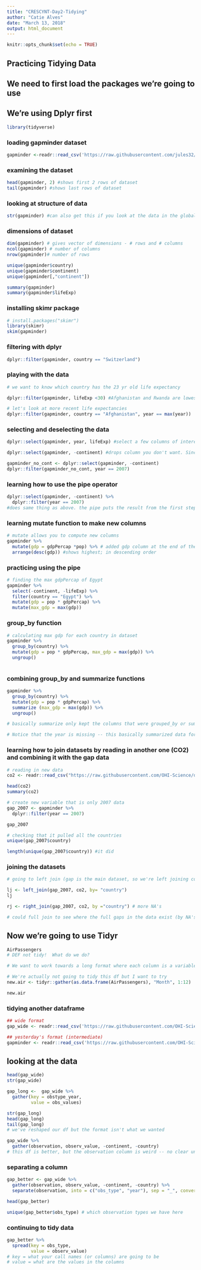 ```yaml
---
title: "CRESCYNT-Day2-Tidying"
author: "Catie Alves"
date: "March 13, 2018"
output: html_document
---
```


```r
knitr::opts_chunk$set(echo = TRUE)
```

## Practicing Tidying Data
## We need to first load the packages we're going to use
## We're using Dplyr first

```r
library(tidyverse)

```
### loading gapminder dataset
```r
gapminder <-readr::read_csv('https://raw.githubusercontent.com/jules32/2017-11-30-MBARI/gh-pages/data/gapminder.csv')
```
### examining the dataset
```r

head(gapminder, 2) #shows first 2 rows of dataset
tail(gapminder) #shows last rows of dataset

```
### looking at structure of data
```r

str(gapminder) #can also get this if you look at the data in the global environment by clicking the drop down arrow
```
### dimensions of dataset
```r
dim(gapminder) # gives vector of dimensions - # rows and # columns
ncol(gapminder) # number of columns
nrow(gapminder)# number of rows
```

```r
unique(gapminder$country)
unique(gapminder$continent)
unique(gapminder[,"continent"])
```

```r
summary(gapminder)
summary(gapminder$lifeExp)
```
### installing skimr package
```r
# install.packages("skimr")
library(skimr)
skim(gapminder)
```
### filtering with dplyr
```r
dplyr::filter(gapminder, country == "Switzerland")
```
### playing with the data
```r
# we want to know which country has the 23 yr old life expectancy

dplyr::filter(gapminder, lifeExp <30) #Afghanistan and Rwanda are lowest :(

# let's look at more recent life expectancies
dplyr::filter(gapminder, country == "Afghanistan", year == max(year))
```
### selecting and deselecting the data
```r
dplyr::select(gapminder, year, lifeExp) #select a few columns of interest
```

```r
dplyr::select(gapminder, -continent) #drops column you don't want. Since you didn't save it, you didn't override the gapminder df
```

```r
gapminder_no_cont <- dplyr::select(gapminder, -continent)
dplyr::filter(gapminder_no_cont, year == 2007)
```
### learning how to use the pipe operator
```r
dplyr::select(gapminder, -continent) %>% 
  dplyr::filter(year == 2007) 
#does same thing as above. the pipe puts the result from the first step into the second step.
```
### learning mutate function to make new columns
```r
# mutate allows you to compute new columns
gapminder %>% 
  mutate(gdp = gdpPercap *pop) %>% # added gdp column at the end of the df
  arrange(desc(gdp)) #shows highest; in descending order
```
### practicing using the pipe
```r
# finding the max gdpPercap of Egypt
gapminder %>% 
  select(-continent, -lifeExp) %>% 
  filter(country == "Egypt") %>%
  mutate(gdp = pop * gdpPercap) %>% 
  mutate(max_gdp = max(gdp))

```
### group_by function
```r
# calculating max gdp for each country in dataset
gapminder %>% 
  group_by(country) %>% 
  mutate(gdp = pop * gdpPercap, max_gdp = max(gdp)) %>%
  ungroup()
  
```
### combining group_by and summarize functions
```r
gapminder %>% 
  group_by(country) %>% 
  mutate(gdp = pop * gdpPercap) %>% 
  summarize (max_gdp = max(gdp)) %>% 
  ungroup()

# basically summarize only kept the columns that were grouped_by or summarized: country and max_gdp

# Notice that the year is missing -- this basically summarized data for a single value (country) 
```
### learning how to join datasets by reading in another one (CO2) and combining it with the gap data
```r
# reading in new data
co2 <- readr::read_csv("https://raw.githubusercontent.com/OHI-Science/data-science-training/master/data/co2.csv")
```

```r
head(co2)
summary(co2)
```

```r
# create new variable that is only 2007 data
gap_2007 <- gapminder %>% 
  dplyr::filter(year == 2007)

gap_2007

# checking that it pulled all the countries
unique(gap_2007$country)

length(unique(gap_2007$country)) #it did

```
### joining the datasets
```r
# going to left join (gap is the main dataset, so we're left joining co2 to it)

lj <- left_join(gap_2007, co2, by= "country")
lj

rj <- right_join(gap_2007, co2, by ="country") # more NA's

# could full join to see where the full gaps in the data exist (by NA's) -- only what you do if the dataset isn't too big
```

## Now we're going to use Tidyr

```r
AirPassengers 
# DEF not tidy!  What do we do?

# We want to work towards a long format where each column is a variable and each row is an observation 

# We're actually not going to tidy this df but I want to try
new.air <- tidyr::gather(as.data.frame(AirPassengers), "Month", 1:12)

new.air
```
### tidying another dataframe
```r
## wide format
gap_wide <- readr::read_csv('https://raw.githubusercontent.com/OHI-Science/data-science-training/master/data/gapminder_wide.csv')

## yesterday's format (intermediate)
gapminder <- readr::read_csv('https://raw.githubusercontent.com/OHI-Science/data-science-training/master/data/gapminder.csv')


```

## looking at the data
```r
head(gap_wide)
str(gap_wide)

gap_long <-  gap_wide %>% 
  gather(key = obstype_year,
         value = obs_values)

str(gap_long)
head(gap_long)
tail(gap_long)
# we've reshaped our df but the format isn't what we wanted
```
```r
gap_wide %>% 
  gather(observation, observ_value, -continent, -country) 
# this df is better, but the observation column is weird -- no clear unit, there's a year in here; there's a what value and a when value in this column
```
 
### separating a column
```r
gap_better <- gap_wide %>% 
  gather(observation, observ_value, -continent, -country) %>% 
  separate(observation, into = c("obs_type", "year"), sep = "_", convert = TRUE)

head(gap_better)

unique(gap_better$obs_type) # which observation types we have here 
```

### continuing to tidy data
```r
gap_better %>% 
  spread(key = obs_type, 
         value = observ_value)
# key = what your call names (or columns) are going to be 
# value = what are the values in the columns 
```

```r

```

